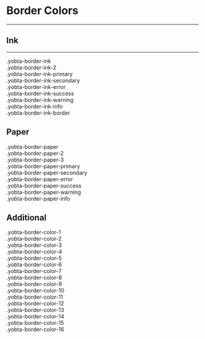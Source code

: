 
<Meta title="Colors/Border Plugin" />

# Border Colors

---

## Ink

---

<Canvas>
  <Story name="Ink">
    <div className="grid gap-2 dark:text-ink-dark">
      <div className="flex items-center gap-4">
        <div className="yobta-border-ink w-7 h-7 rounded-full border-2" />
        .yobta-border-ink
      </div>
      <div className="flex items-center gap-4">
        <div className="yobta-border-ink-2 w-7 h-7 rounded-full border-2" />
        .yobta-border-ink-2
      </div>
      <div className="flex items-center gap-4">
        <div className="yobta-border-ink-primary w-7 h-7 rounded-full border-2" />
        .yobta-border-ink-primary
      </div>
      <div className="flex items-center gap-4">
        <div className="yobta-border-ink-secondary w-7 h-7 rounded-full border-2" />
        .yobta-border-ink-secondary
      </div>
      <div className="flex items-center gap-4">
        <div className="yobta-border-ink-error w-7 h-7 rounded-full border-2" />
        .yobta-border-ink-error
      </div>
      <div className="flex items-center gap-4">
        <div className="yobta-border-ink-success w-7 h-7 rounded-full border-2" />
        .yobta-border-ink-success
      </div>
      <div className="flex items-center gap-4">
        <div className="yobta-border-ink-warning w-7 h-7 rounded-full border-2" />
        .yobta-border-ink-warning
      </div>
      <div className="flex items-center gap-4">
        <div className="yobta-border-ink-info w-7 h-7 rounded-full border-2" />
        .yobta-border-ink-info
      </div>
      <div className="flex items-center gap-4">
        <div className="yobta-border-ink-border w-7 h-7 rounded-full border-2" />
        .yobta-border-ink-border
      </div>
    </div>
  </Story>
</Canvas>

## Paper

<Canvas>
  <Story name="Paper">
    <div className="grid gap-2 dark:text-ink-dark">
      <div className="flex items-center gap-4">
        <div className="yobta-border-paper w-7 h-7 rounded-full border-2" />
        .yobta-border-paper
      </div>
      <div className="flex items-center gap-4">
        <div className="yobta-border-paper-2 w-7 h-7 rounded-full border-2" />
        .yobta-border-paper-2
      </div>
      <div className="flex items-center gap-4">
        <div className="yobta-border-paper-3 w-7 h-7 rounded-full border-2" />
        .yobta-border-paper-3
      </div>
      <div className="flex items-center gap-4">
        <div className="yobta-border-paper-primary w-7 h-7 rounded-full border-2" />
        .yobta-border-paper-primary
      </div>
      <div className="flex items-center gap-4">
        <div className="yobta-border-paper-secondary w-7 h-7 rounded-full border-2" />
        .yobta-border-paper-secondary
      </div>
      <div className="flex items-center gap-4">
        <div className="yobta-border-paper-error w-7 h-7 rounded-full border-2" />
        .yobta-border-paper-error
      </div>
      <div className="flex items-center gap-4">
        <div className="yobta-border-paper-success w-7 h-7 rounded-full border-2" />
        .yobta-border-paper-success
      </div>
      <div className="flex items-center gap-4">
        <div className="yobta-border-paper-warning w-7 h-7 rounded-full border-2" />
        .yobta-border-paper-warning
      </div>
      <div className="flex items-center gap-4">
        <div className="yobta-border-paper-info w-7 h-7 rounded-full border-2" />
        .yobta-border-paper-info
      </div>
    </div>
  </Story>
</Canvas>

## Additional

<Canvas>
  <Story name="Additional">
    <div className="grid gap-2 dark:text-ink-dark">
      <div className="flex items-center gap-4">
        <div className="yobta-border-color-1 w-7 h-7 rounded-full border-2" />
        .yobta-border-color-1
      </div>
      <div className="flex items-center gap-4">
        <div className="yobta-border-color-2 w-7 h-7 rounded-full border-2" />
        .yobta-border-color-2
      </div>
      <div className="flex items-center gap-4">
        <div className="yobta-border-color-3 w-7 h-7 rounded-full border-2" />
        .yobta-border-color-3
      </div>
      <div className="flex items-center gap-4">
        <div className="yobta-border-color-4 w-7 h-7 rounded-full border-2" />
        .yobta-border-color-4
      </div>
      <div className="flex items-center gap-4">
        <div className="yobta-border-color-5 w-7 h-7 rounded-full border-2" />
        .yobta-border-color-5
      </div>
      <div className="flex items-center gap-4">
        <div className="yobta-border-color-6 w-7 h-7 rounded-full border-2" />
        .yobta-border-color-6
      </div>
      <div className="flex items-center gap-4">
        <div className="yobta-border-color-7 w-7 h-7 rounded-full border-2" />
        .yobta-border-color-7
      </div>
      <div className="flex items-center gap-4">
        <div className="yobta-border-color-8 w-7 h-7 rounded-full border-2" />
        .yobta-border-color-8
      </div>
      <div className="flex items-center gap-4">
        <div className="yobta-border-color-9 w-7 h-7 rounded-full border-2" />
        .yobta-border-color-9
      </div>
      <div className="flex items-center gap-4">
        <div className="yobta-border-color-10 w-7 h-7 rounded-full border-2" />
        .yobta-border-color-10
      </div>
      <div className="flex items-center gap-4">
        <div className="yobta-border-color-11 w-7 h-7 rounded-full border-2" />
        .yobta-border-color-11
      </div>
      <div className="flex items-center gap-4">
        <div className="yobta-border-color-12 w-7 h-7 rounded-full border-2" />
        .yobta-border-color-12
      </div>
      <div className="flex items-center gap-4">
        <div className="yobta-border-color-13 w-7 h-7 rounded-full border-2" />
        .yobta-border-color-13
      </div>
      <div className="flex items-center gap-4">
        <div className="yobta-border-color-14 w-7 h-7 rounded-full border-2" />
        .yobta-border-color-14
      </div>
      <div className="flex items-center gap-4">
        <div className="yobta-border-color-15 w-7 h-7 rounded-full border-2" />
        .yobta-border-color-15
      </div>
      <div className="flex items-center gap-4">
        <div className="yobta-border-color-16 w-7 h-7 rounded-full border-2" />
        .yobta-border-color-16
      </div>
    </div>
  </Story>
</Canvas>
